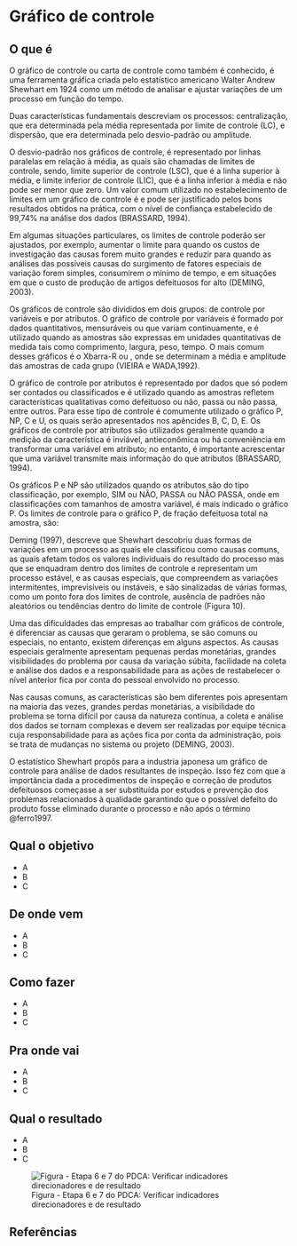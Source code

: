# Gráfico de controle

## O que é {.unnumbered}

O gráfico de controle ou carta de controle como também é conhecido, é uma ferramenta gráfica criada pelo estatístico americano Walter Andrew Shewhart em 1924 como um método de analisar e ajustar variações de um processo em função do tempo. 

Duas características fundamentais descreviam os processos: centralização, que era determinada pela média representada por limite de controle (LC), e dispersão, que era determinada pelo desvio-padrão ou amplitude.

O desvio-padrão nos gráficos de controle, é representado por linhas paralelas em relação à média, as quais são chamadas de limites de controle, sendo, limite superior de controle (LSC), que é a linha superior à média, e limite inferior de controle (LIC), que é a linha inferior à média e não pode ser menor que zero. Um valor comum utilizado no estabelecimento de limites em um gráfico de controle é  e pode ser justificado pelos bons resultados obtidos na prática, com o nível de confiança estabelecido de 99,74% na análise dos dados (BRASSARD, 1994).

Em algumas situações particulares, os limites de controle poderão ser ajustados, por exemplo, aumentar o limite para   quando os custos de investigação das causas forem muito grandes e reduzir para   quando as análises das possíveis causas do surgimento de fatores especiais de variação forem simples, consumirem o mínimo de tempo, e em situações em que o custo de produção de artigos defeituosos for alto (DEMING, 2003).

Os gráficos de controle são divididos em dois grupos: de controle por variáveis e por atributos. O gráfico de controle por variáveis é formado por dados quantitativos, mensuráveis ou que variam continuamente, e é utilizado quando as amostras são expressas em unidades quantitativas de medida tais como comprimento, largura, peso, tempo. O mais comum desses gráficos é o Xbarra-R ou  , onde se determinam a média e amplitude das amostras de cada grupo (VIEIRA e WADA,1992).

O gráfico de controle por atributos é representado por dados que só podem ser contados ou classificados e é utilizado quando as amostras refletem características qualitativas como defeituoso ou não, passa ou não passa, entre outros. Para esse tipo de controle é comumente utilizado o gráfico P, NP, C e U, os quais serão apresentados nos apêncides B, C, D, E. Os gráficos de controle por atributos são utilizados geralmente quando a medição da característica é inviável, antieconômica ou há conveniência em transformar uma variável em atributo; no entanto, é importante acrescentar que uma variável transmite mais informação do que atributos (BRASSARD, 1994).

Os gráficos P e NP são utilizados quando os atributos são do tipo classificação, por exemplo, SIM ou NÃO, PASSA ou NÃO PASSA, onde em classificações com tamanhos de amostra variável, é mais indicado o gráfico P.
Os limites de controle para o gráfico P, de fração defeituosa total na
amostra, são:
 
Deming (1997), descreve que Shewhart descobriu duas formas de variações em um processo as quais ele classificou como causas comuns, as quais afetam todos os valores individuais do resultado do processo mas que se enquadram dentro dos limites de controle e representam um processo estável, e as causas especiais, que compreendem as variações intermitentes, imprevisíveis ou instáveis, e são sinalizadas de várias formas, como um ponto fora dos limites de controle, ausência de padrões não aleatórios ou tendências dentro do limite de controle (Figura 10).
 

Uma das dificuldades das empresas ao trabalhar com gráficos de controle, é diferenciar as causas que geraram o problema, se são comuns ou especiais, no entanto, existem diferenças em alguns aspectos. As causas especiais geralmente apresentam pequenas perdas monetárias, grandes visibilidades do problema por causa da variação súbita, facilidade na coleta e análise dos dados e a responsabilidade para as ações de restabelecer o nível anterior fica por conta do pessoal envolvido no processo. 

Nas causas comuns, as características são bem diferentes pois apresentam na maioria das vezes, grandes perdas monetárias, a visibilidade do problema se torna difícil por causa da natureza contínua, a coleta e análise dos dados se tornam complexas e devem ser realizadas por equipe técnica cuja responsabilidade para as ações fica por conta da administração, pois se trata de mudanças no sistema ou projeto (DEMING, 2003).

O estatístico Shewhart propôs para a industria japonesa um gráfico de controle para análise de dados resultantes de inspeção. Isso fez com que a importância dada a procedimentos de inspeção e correção de produtos defeituosos começasse a ser substituída por estudos e prevenção dos problemas relacionados à qualidade garantindo que o possível defeito do produto fosse eliminado durante o processo e não após o término @ferro1997.


## Qual o objetivo {.unnumbered}

- A
- B
- C

## De onde vem {.unnumbered}

- A
- B
- C

## Como fazer {.unnumbered}

- A
- B
- C

## Pra onde vai {.unnumbered}

- A
- B
- C

## Qual o resultado {.unnumbered}

- A
- B
- C

![Figura - Etapa 6 e 7 do PDCA: Verificar indicadores direcionadores e de resultado](images/step_67.png)

## Referências {.unnumbered}